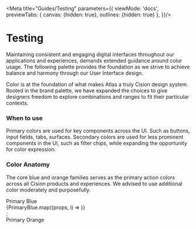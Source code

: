 
<Meta
    title="Guides/Testing"
    parameters={{
        viewMode: 'docs',
        previewTabs: {
            canvas: {hidden: true},
            outlines: {hidden: true}
        },
    }}/>

# Testing

Maintaining consistent and engaging digital interfaces throughout our applications and experiences, demands extended guidance around color usage.
The following palette provides the foundation as we strive to achieve balance and harmony through our User Interface design.

Color is at the foundation of what makes Atlas a truly Cision design system. Rooted in the brand palette, we have expanded the choices to give designers freedom to explore combinations and ranges to fit their particular contexts.

### When to use

Primary colors are used for key components across the UI. Such as buttons, input fields, tabs, surfaces.
Secondary colors are used for less prominent components in the UI, such as filter chips, while expanding the opportunity for color expression.

### Color Anatomy

The core blue and orange families serves as the primary action colors across all Cision products and experiences. We advised to use additional color moderately and purposefully.

<div style={{
    padding: "1rem",
    borderRadius: "6px",
    color: "#252525",
    fontWeight: "bold",
    backgroundColor: "#eee",
    marginBottom: "1.5rem"
}}>
    Primary Blue
</div>

<div>
    <div style={{marginBottom: "1.5rem"}}>{PrimaryBlue.map((props, i) => <Color key={i} {...props}/>)}</div>;
</div>


<div style={{
    padding: "1rem",
    borderRadius: "6px",
    color: "#252525",
    fontWeight: "bold",
    backgroundColor: "#eee",
    marginBottom: "1.5rem"
}}>
    Primary Orange
</div>

